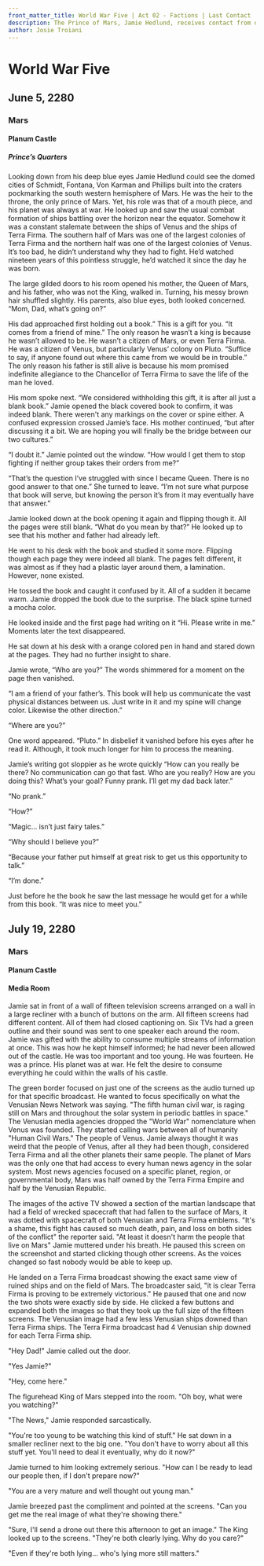 ```yaml
---
front_matter_title: World War Five | Act 02 - Factions | Last Contact
description: The Prince of Mars, Jamie Hedlund, receives contact from off the planet and focuses on how to make life better for his people during a time of war.
author: Josie Troiani
---
```

# World War Five

## June 5, 2280

### Mars

#### Planum Castle

##### Prince’s Quarters

Looking down from his deep blue eyes Jamie Hedlund could see the domed cities of Schmidt, Fontana, Von Karman and Phillips built into the craters pockmarking the south western hemisphere of Mars. He was the heir to the throne, the only prince of Mars. Yet, his role was that of a mouth piece, and his planet was always at war. He looked up and saw the usual combat formation of ships battling over the horizon near the equator. Somehow it was a constant stalemate between the ships of Venus and the ships of Terra Firma. The southern half of Mars was one of the largest colonies of Terra Firma and the northern half was one of the largest colonies of Venus. It’s too bad, he didn’t understand why they had to fight. He’d watched nineteen years of this pointless struggle, he’d watched it since the day he was born.

The large gilded doors to his room opened his mother, the Queen of Mars, and his father, who was not the King, walked in. Turning, his messy brown hair shuffled slightly. His parents, also blue eyes, both looked concerned. “Mom, Dad, what’s going on?”  

His dad approached first holding out a book.” This is a gift for you. “It comes from a friend of mine.” The only reason he wasn’t a king is because he wasn’t allowed to be. He wasn’t a citizen of Mars, or even Terra Firma. He was a citizen of Venus, but particularly Venus’ colony on Pluto. “Suffice to say, if anyone found out where this came from we would be in trouble.” The only reason his father is still alive is because his mom promised indefinite allegiance to the Chancellor of Terra Firma to save the life of the man he loved.

His mom spoke next. “We considered withholding this gift, it is after all just a blank book.” Jamie opened the black covered book to confirm, it was indeed blank. There weren't any markings on the cover or spine either. A confused expression crossed Jamie’s face. His mother continued, “but after discussing it a bit. We are hoping you will finally be the bridge between our two cultures.”

“I doubt it.” Jamie pointed out the window. “How would I get them to stop fighting if neither group takes their orders from me?”

“That’s the question I’ve struggled with since I became Queen. There is no good answer to that one.” She turned to leave. “I’m not sure what purpose that book will serve, but knowing the person it’s from it may eventually have that answer.”

Jamie looked down at the book opening it again and flipping though it. All the pages were still blank. “What do you mean by that?” He looked up to see that his mother and father had already left.

He went to his desk with the book and studied it some more. Flipping though each page they were indeed all blank. The pages felt different, it was almost as if they had a plastic layer around them, a lamination. However, none existed.

He tossed the book and caught it confused by it. All of a sudden it became warm. Jamie dropped the book due to the surprise. The black spine turned a mocha color.  

He looked inside and the first page had writing on it “Hi. Please write in me.” Moments later the text disappeared.

He sat down at his desk with a orange colored pen in hand and stared down at the pages. They had no further insight to share.

Jamie wrote, “Who are you?” The words shimmered for a moment on the page then vanished.

“I am a friend of your father’s. This book will help us communicate the vast physical distances between us. Just write in it and my spine will change color. Likewise the other direction.”

“Where are you?”

One word appeared. “Pluto.” In disbelief it vanished before his eyes after he read it. Although, it took much longer for him to process the meaning.

Jamie’s writing got sloppier as he wrote quickly “How can you really be there? No communication can go that fast. Who are you really? How are you doing this? What’s your goal? Funny prank. I’ll get my dad back later.”

“No prank.”

“How?”

“Magic... isn’t just fairy tales.”

“Why should I believe you?”

“Because your father put himself at great risk to get us this opportunity to talk.”

“I’m done.”

Just before he the book he saw the last message he would get for a while from this book. “It was nice to meet you.”

## July 19, 2280

### Mars

#### Planum Castle

#### Media Room

Jamie sat in front of a wall of fifteen television screens arranged on a wall in a large recliner with a bunch of buttons on the arm. All fifteen screens had different content. All of them had closed captioning on. Six TVs had a green outline and their sound was sent to one speaker each around the room. Jamie was gifted with the ability to consume multiple streams of information at once. This was how he kept himself informed; he had never been allowed out of the castle. He was too important and too young. He was fourteen. He was a prince. His planet was at war. He felt the desire to consume everything he could within the walls of his castle.

The green border focused on just one of the screens as the audio turned up for that specific broadcast. He wanted to focus specifically on what the Venusian News Network was saying. "The fifth human civil war, is raging still on Mars and throughout the solar system in periodic battles in space." The Venusian media agencies dropped the "World War" nomenclature when Venus was founded. They started calling wars between all of humanity "Human Civil Wars." The people of Venus. Jamie always thought it was weird that the people of Venus, after all they had been though, considered Terra Firma and all the other planets their same people. The planet of Mars was the only one that had access to every human news agency in the solar system. Most news agencies focused on a specific planet, region, or governmental body, Mars was half owned by the Terra Firma Empire and half by the Venusian Republic.

The images of the active TV showed a section of the martian landscape that had a field of wrecked spacecraft that had fallen to the surface of Mars, it was dotted with spacecraft of both Venusian and Terra Firma emblems. "It's a shame, this fight has caused so much death, pain, and loss on both sides of the conflict" the reporter said. "At least it doesn't harm the people that live on Mars" Jamie muttered under his breath. He paused this screen on the screenshot and started clicking though other screens. As the voices changed so fast nobody would be able to keep up.

He landed on a Terra Firma broadcast showing the exact same view of ruined ships and on the field of Mars. The broadcaster said, "it is clear Terra Firma is proving to be extremely victorious." He paused that one and now the two shots were exactly side by side. He clicked a few buttons and expanded both the images so that they took up the full size of the fifteen screens. The Venusian image had a few less Venusian ships downed than Terra Firma ships. The Terra Firma broadcast had 4 Venusian ship downed for each Terra Firma ship.

"Hey Dad!" Jamie called out the door.

"Yes Jamie?"

"Hey, come here."

The figurehead King of Mars stepped into the room. "Oh boy, what were you watching?"

"The News," Jamie responded sarcastically.

"You're too young to be watching this kind of stuff." He sat down in a smaller recliner next to the big one. "You don't have to worry about all this stuff yet. You'll need to deal it eventually, why do it now?"

Jamie turned to him looking extremely serious. "How can I be ready to lead our people then, if I don't prepare now?"

"You are a very mature and well thought out young man."

Jamie breezed past the compliment and pointed at the screens. "Can you get me the real image of what they're showing there."

"Sure, I'll send a drone out there this afternoon to get an image." The King looked up to the screens. "They're both clearly lying. Why do you care?"

"Even if they're both lying... who's lying more still matters."
